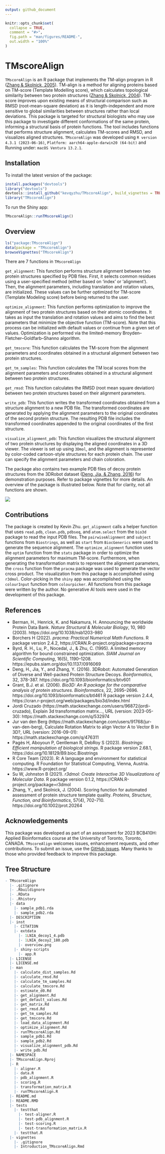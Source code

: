 ```yaml
---
output: github_document
---
```


<!-- README.md is generated from README.Rmd. Please edit that file -->

```r
knitr::opts_chunk$set(
  collapse = TRUE,
  comment = "#>",
  fig.path = "man/figures/README-",
  out.width = "100%"
)
```

# TMscoreAlign

<!-- badges: start -->
<!-- badges: end -->

`TMscoreAlign` is an R package that implements the TM-align program in R 
([Zhang & Skolnick, 2005](https://doi.org/10.1093/nar/gki524)). 
TM-align is a method for aligning proteins based on TM-score 
(Template Modelling score), which calculates topological similarity between two 
protein structures
([Zhang & Skolnick, 2004](https://doi.org/10.1002/prot.20264)). TM-score 
improves upon existing means of structural comparison such as RMSD 
(root-mean-square deviation) as it is length-independent and more sensitive to 
global similarities between structures rather than local deviations. This 
package is targeted for structural biologists who may use this package to 
investigate different conformations of the same protein, informing a structural
basis of protein functions. The tool includes functions that performs structure 
alignment, calculates TM-scores and RMSD, and visualizes aligned structures. 
`TMscoreAlign` was developed using `R version 4.3.1 (2023-06-16)`, 
`Platform: aarch64-apple-darwin20 (64-bit)` and Running under: 
`macOS Ventura 13.2.1`.

## Installation

To install the latest version of the package:

``` r
install.packages("devtools")
library("devtools")
devtools::install_github("kevqyzhu/TMscoreAlign", build_vignettes = TRUE)
library("TMscoreAlign")
```

To run the Shiny app:
``` r
TMscoreAlign::runTMscoreAlign()
```

## Overview

``` r
ls("package:TMscoreAlign")
data(package = "TMscoreAlign") 
browseVignettes("TMscoreAlign")
```

There are 7 functions in `TMscoreAlign`

`get_alignment`: This function performs structure alignment between two protein 
structures specified by PDB files. First, it selects common residues using a 
user-specified method (either based on 'index' or 'alignment'). Then, the 
alignment parameters, including translation and rotation values, are 
initialized. These values can be further optimized for TM-score 
(Template Modeling score) before being returned to the user. 

`optimize_alignment`: This function performs optimization to improve the 
alignment of two protein structures based on their atomic coordinates. It takes 
as input the translation and rotation values and aims to find the best 
parameters that minimize the objective function (TM-score). Note that this
process can be initialized with default values or continue from a given set of 
values. Optimization is performed via the limited-memory 
Broyden–Fletcher–Goldfarb–Shanno algorithm. 

`get_tmscore`: This function calculates the TM-score from the alignment 
parameters and coordinates obtained in a structural alignment between two 
protein structures.

`get_tm_samples`: This function calculates the TM local scores from the alignment 
parameters and coordinates obtained in a structural alignment between two 
protein structures. 

`get_rmsd`: This function calculates the RMSD (root mean square deviation) 
between two protein structures based on their alignment parameters. 

`write_pdb`: This function writes the transformed coordinates obtained from a 
structure alignment to a new PDB file. The transformed coordinates are generated
by applying the alignment parameters to the original coordinates of the second
protein structure. The resulting PDB file includes the transformed
coordinates appended to the original coordinates of the first structure.

`visualize_alignment_pdb`: This function visualizes the structural alignment of 
two protein structures by displaying the aligned coordinates in a 3D viewer. The
viewer is set up using `3Dmol`, and the alignment is represented by color-coded 
cartoon-style structures for each protein chain. The user can specify the 
alignment parameters and chain coloration. 

The package also contains two example PDB files of decoy protein structures
from the 3DRobot dataset 
([Deng, Jia, & Zhang, 2016](https://doi.org/10.1093/bioinformatics/btv601)) for
demonstration purposes. Refer to package vignettes for more details. An overview
of the package is illustrated below. Note that for clarity, not all functions 
are shown.

![](./inst/extdata/overview.png)

## Contributions
The package is created by Kevin Zhu. `get_alignment` calls a helper function 
that uses `read.pdb`, `clean.pdb`, `pdbseq`, and `atom.select` from the `bio3d`
package to read the input PDB files. The `pairwiseAlignment` and `subject` 
functions from `Biostrings`, as well as `start` from `BiocGenerics` were used 
to generate the sequence alignment. The `optimize_alignment` function uses the 
`optim` function from the `stats` package in order to optimize the alignment 
parameters for maximum TM-score. Furthermore, when generating the transformation 
matrix to represent the alignment parameters, the `cross` function from the 
`pracma` package was used to generate the vector cross product. The 
visualization from this package is accomplished using `r3dmol`. Color-picking 
in the `shiny` app was accomplished using the `colourInput` function from
`colourpicker`. All functions from this package were written by the 
author. No generative AI tools were used in the development of this package. 

## References
- Berman, H., Henrick, K. and Nakamura, H. Announcing the worldwide Protein Data
Bank. *Nature Structural & Molecular Biology*, 10, 980 (2003). 
https://doi.org/10.1038/nsb1203-980
- Borchers H (2022). _pracma: Practical Numerical Math Functions_. R package 
version 2.4.2, 
https://CRAN.R-project.org/package=pracma
- Byrd, R. H., Lu, P., Nocedal, J., & Zhu, C. (1995). A limited memory 
algorithm for bound constrained optimization.
*SIAM Journal on Scientific Computing*, 16(5), 1190–1208. 
https://epubs.siam.org/doi/10.1137/0916069
- Deng, H., Jia, Y., and Zhang, Y. (2016). 3DRobot: Automated Generation of 
Diverse and Well-packed Protein Structure Decoys. *Boinformatics*, 32, 378-387.
https://doi.org/10.1093/bioinformatics/btv601
- Grant, B.J. et al. (2006). _Bio3D: An R package for the comparative analysis
of protein structures_. *Bioinformatics*, 22, 2695--2696. 
https://doi.org/10.1093/bioinformatics/btl461
R package version 2.4.4, https://cran.r-project.org/web/packages/bio3d/index.html
- Jordi Cruzado (https://math.stackexchange.com/users/96872/jordi-cruzado),
Explain 3d transformation matrix..., URL (version: 2023-05-30):
https://math.stackexchange.com/q/532974
- Jur van den Berg 
(https://math.stackexchange.com/users/91768/jur-van-den-berg), Calculate 
Rotation Matrix to align Vector A to Vector B in 3D?, URL 
(version: 2016-09-01): https://math.stackexchange.com/q/476311
- Pagès H, Aboyoun P, Gentleman R, DebRoy S (2023). _Biostrings: Efficient manipulation of biological strings_. 
R package version 2.68.1, https://doi.org/10.18129/B9.bioc.Biostrings
- R Core Team (2023). R: A language and environment for statistical computing. 
R Foundation for Statistical Computing, Vienna, Austria. 
https://www.R-project.org/
- Su W, Johnston B (2021). _r3dmol: Create Interactive 3D Visualizations of Molecular Data_. 
R package version 0.1.2, https://CRAN.R-project.org/package=r3dmol
- Zhang, Y., and Skolnick, J. (2004). Scoring function for automated assessment 
of protein structure template quality. *Proteins, Structure, Function, and Bioinformatics*, 
57(4), 702–710. https://doi.org/10.1002/prot.20264

## Acknowledgements
This package was developed as part of an assessment for 2023 BCB410H: Applied 
Bioinformatics course at the University of Toronto, Toronto, CANADA. 
`TMscoreAlign` welcomes issues, enhancement requests, and other contributions. 
To submit an issue, use the 
[GitHub issues](https://github.com/kevqyzhu/TMscoreAlign/issues). Many 
thanks to those who provided feedback to improve this package.

## Tree Structure
``` r
- TMscoreAlign
  |- .gitignore
  |- .Rbuildignore
  |- .RData
  |- .Rhistory
  |- data
    |- sample_pdb1.rda
    |- sample_pdb2.rda
  |- DESCRIPTION
  |- inst
    |- CITATION
    |- extdata
      |- 1LNIA_decoy1_4.pdb
      |- 1LNIA_decoy2_180.pdb
      |- overview.png
    |- shiny-scripts
      |- app.R
  |- LICENSE
  |- LICENSE.md
  |- man
    |- calculate_dist_samples.Rd
    |- calculate_rmsd.Rd
    |- calculate_tm_samples.Rd
    |- calculate_tmscore.Rd
    |- estimate_d0.Rd
    |- get_alignment.Rd
    |- get_default_values.Rd
    |- get_matrix.Rd
    |- get_rmsd.Rd
    |- get_tm_samples.Rd
    |- get_tmscore.Rd
    |- load_data_alignment.Rd
    |- optimize_alignment.Rd
    |- runTMscoreAlign.Rd
    |- sample_pdb1.Rd
    |- sample_pdb2.Rd
    |- visualize_alignment_pdb.Rd
    |- write_pdb.Rd
  |- NAMESPACE
  |- TMscoreAlign.Rproj
  |- R
    |- aligner.R
    |- data.R
    |- pdb_alignment.R
    |- scoring.R
    |- transformation_matrix.R
    |- runTMscoreAlign.R
  |- README.md
  |- README.RMD
  |- tests
    |- testthat
      |- test-aligner.R
      |- test-pdb_alignment.R
      |- test-scoring.R
      |- test-transformation_matrix.R
    |- testthat.R
  |- vignettes
    |- .gitignore
    |- Introduction_TMscoreAlign.Rmd
```

